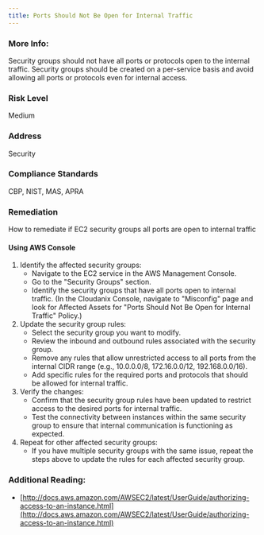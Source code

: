 ```yaml
---
title: Ports Should Not Be Open for Internal Traffic
---
```


### More Info:

Security groups should not have all ports or protocols open to the internal traffic. Security groups should be created on a per-service basis and avoid allowing all ports or protocols even for internal access.

### Risk Level

Medium

### Address

Security

### Compliance Standards

CBP, NIST, MAS, APRA

### Remediation

How to remediate if EC2 security groups all ports are open to internal traffic

#### Using AWS Console

1. Identify the affected security groups:
   - Navigate to the EC2 service in the AWS Management Console.
   - Go to the "Security Groups" section.
   - Identify the security groups that have all ports open to internal traffic.
     (In the Cloudanix Console, navigate to "Misconfig" page and look for Affected Assets for "Ports Should Not Be Open for Internal Traffic" Policy.)
2. Update the security group rules:
   - Select the security group you want to modify.
   - Review the inbound and outbound rules associated with the security group.
   - Remove any rules that allow unrestricted access to all ports from the internal CIDR range (e.g., 10.0.0.0/8, 172.16.0.0/12, 192.168.0.0/16).
   - Add specific rules for the required ports and protocols that should be allowed for internal traffic.
3. Verify the changes:
   - Confirm that the security group rules have been updated to restrict access to the desired ports for internal traffic.
   - Test the connectivity between instances within the same security group to ensure that internal communication is functioning as expected.
4. Repeat for other affected security groups:
   - If you have multiple security groups with the same issue, repeat the steps above to update the rules for each affected security group.

### Additional Reading:

- [http://docs.aws.amazon.com/AWSEC2/latest/UserGuide/authorizing-access-to-an-instance.html](http://docs.aws.amazon.com/AWSEC2/latest/UserGuide/authorizing-access-to-an-instance.html)
